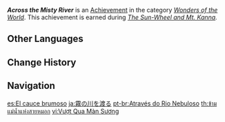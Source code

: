 {{Achievement Infobox
|id           = 81181
|order id     = 1167
|category     = Wonders of the World
|description  = You finally reach the far side of the Sea of Fog...
|requirements = Earned during ''[[The Sun-Wheel and Mt. Kanna]].''
|primogems    = 5
|tracking     = 
|hidden       = 1
|topic        = 
|type         = Quest
|quest        = Through the Mists
}}
'''''Across the Misty River''''' is an [[Achievement]] in the category ''[[Wonders of the World]]''. This achievement is earned during ''[[The Sun-Wheel and Mt. Kanna]].''
<!--
==Trivia==

==Video Guides==
{{EVT
|video1   = 
|caption1 = 
}}
-->
==Other Languages==
{{Other Languages
|en      = Across the Misty River
|zhs     = 渡过雾霭的河流
|zhs_rm  = Dùguò Wù'ǎi de Héliú
|zht     = 渡過霧靄的河流
|zht_rm  = Dùguò Wù'ǎi de Héliú
|zh_tl   = 
|ja      = 霧の川を渡る
|ja_rm   = Kiri no Kawa wo Wataru
|ja_tl   = Going Across the River of Fog
|ko      = 안개 낀 강을 건너
|ko_rm   = Angae Kkin Gang-eul Geonneo
|ko_tl   = Across the Misty River
|es      = El cauce brumoso
|es_tl   = The Foggy Riverbed
|fr      = De l'autre côté de la rivière brumeuse
|fr_tl   = On the Other Side of the Misty River
|ru      = Переправа через туман
|ru_tl   = Passage Through the Mist
|th      = ข้ามแม่น้ำแห่งสายหมอก
|th_rm   = Kham Maenam haeng Sai Mok
|th_tl   = Across the Misty River
|vi      = Vượt Qua Màn Sương
|vi_tl   = 
|de      = Jenseits des Nebelflusses
|de_tl   = Beyond the Mist River
|id      = Menyeberangi Sungai Penuh Kabut
|id_tl   = Crossing a River Full of Mist
|pt      = Através do Rio Nebuloso
|pt_tl   = 
|tr      = Puslu Nehrin Ötesi
|tr_tl   = Beyond the Misty River
|it      = Attraverso il fiume nebbioso
|it_tl   = 
}}

==Change History==
{{Change History|2.2}}
<!--
==References==
{{Reflist}}
-->
==Navigation==
{{Achievement Navbox|Wonders of the World|Quest}}

[[es:El cauce brumoso]]
[[ja:霧の川を渡る]]
[[pt-br:Através do Rio Nebuloso]]
[[th:ข้ามแม่น้ำแห่งสายหมอก]]
[[vi:Vượt Qua Màn Sương]]